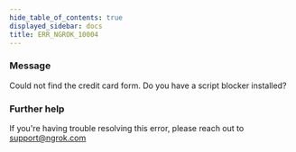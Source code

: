 ```yaml
---
hide_table_of_contents: true
displayed_sidebar: docs
title: ERR_NGROK_10004
---
```


### Message

Could not find the credit card form. Do you have a script blocker installed?

<ErrorDetails />

### Further help

If you're having trouble resolving this error, please reach out to [support@ngrok.com](mailto:support@ngrok.com?subject=Help%20with%20ERR_NGROK_10004)

